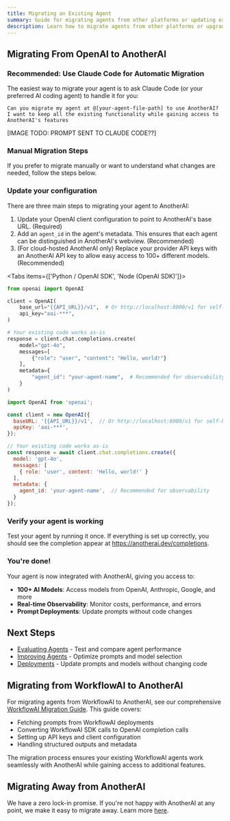 ```yaml
---
title: Migrating an Existing Agent
summary: Guide for migrating agents from other platforms or updating existing AnotherAI agents
description: Learn how to migrate agents from other platforms or upgrade existing agents with new features and configurations
---
```


## Migrating From OpenAI to AnotherAI


### Recommended: Use Claude Code for Automatic Migration

The easiest way to migrate your agent is to ask Claude Code (or your preferred AI coding agent) to handle it for you:

```
Can you migrate my agent at @[your-agent-file-path] to use AnotherAI? 
I want to keep all the existing functionality while gaining access to 
AnotherAI's features
```
[IMAGE TODO: PROMPT SENT TO CLAUDE CODE??]

### Manual Migration Steps

If you prefer to migrate manually or want to understand what changes are needed, follow the steps below.

<Steps>
<Step>

### Update your configuration

There are three main steps to migrating your agent to AnotherAI:

1. Update your OpenAI client configuration to point to AnotherAI's base URL. (Required)
2. Add an `agent_id` in the agent's metadata. This ensures that each agent can be distinguished in AnotherAI's webview. (Recommended)
3. (For cloud-hosted AnotherAI only) Replace your provider API keys with an AnotherAI API key to allow easy access to 100+ different models. (Recommended)


<Tabs items={['Python / OpenAI SDK', 'Node (OpenAI SDK)']}>
<Tab value="Python / OpenAI SDK">

```python
from openai import OpenAI

client = OpenAI(
    base_url="{{API_URL}}/v1",  # Or http://localhost:8000/v1 for self-hosted
    api_key="aai-***", 
)

# Your existing code works as-is
response = client.chat.completions.create(
    model="gpt-4o",
    messages=[
        {"role": "user", "content": "Hello, world!"}
    ],
    metadata={
        "agent_id": "your-agent-name",  # Recommended for observability
    }
)
```

</Tab>
<Tab value="Node (OpenAI SDK)">

```javascript
import OpenAI from 'openai';

const client = new OpenAI({
  baseURL: '{{API_URL}}/v1',  // Or http://localhost:8000/v1 for self-hosted
  apiKey: 'aai-***',  
});

// Your existing code works as-is
const response = await client.chat.completions.create({
  model: 'gpt-4o',
  messages: [
    { role: 'user', content: 'Hello, world!' }
  ],
  metadata: {
    agent_id: 'your-agent-name',  // Recommended for observability
  }
});
```

</Tab>
</Tabs>

</Step>

<Step>

### Verify your agent is working

Test your agent by running it once. If everything is set up correctly, you should see the completion appear at https://anotherai.dev/completions.

</Step>

<Step>

### You're done!

Your agent is now integrated with AnotherAI, giving you access to:

- **100+ AI Models**: Access models from OpenAI, Anthropic, Google, and more
- **Real-time Observability**: Monitor costs, performance, and errors
- **Prompt Deployments**: Update prompts without code changes

</Step>
</Steps>

## Next Steps

- [Evaluating Agents](/agents/evaluating) - Test and compare agent performance
- [Improving Agents](/agents/improving) - Optimize prompts and model selection
- [Deployments](/deployments/index) - Update prompts and models without changing code

## Migrating from WorkflowAI to AnotherAI

For migrating agents from WorkflowAI to AnotherAI, see our comprehensive [WorkflowAI Migration Guide](/migrate-from-workflowai). This guide covers:

- Fetching prompts from WorkflowAI deployments
- Converting WorkflowAI SDK calls to OpenAI completion calls
- Setting up API keys and client configuration
- Handling structured outputs and metadata

The migration process ensures your existing WorkflowAI agents work seamlessly with AnotherAI while gaining access to additional features.

## Migrating Away from AnotherAI

We have a zero lock-in promise. If you're not happy with AnotherAI at any point, we make it easy to migrate away. Learn more [here](/index#anotherais-zero-lock-in-promise).
